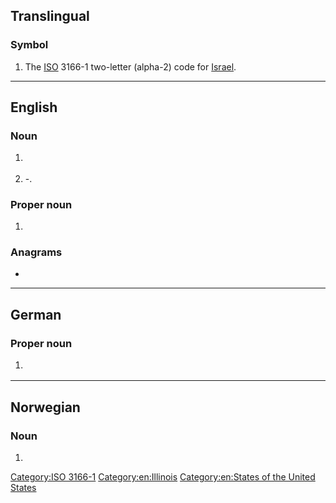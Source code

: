 {{also|Appendix:Variations of "il"}}
==Translingual==

===Symbol===
{{head|mul|symbol}}

# The [[ISO]] 3166-1 two-letter (alpha-2) code for [[Israel]].

[[Category:ISO 3166-1]]

----

==English==

===Noun===
{{en-noun}}

# {{lb|en|computing|initialism}} {{l|en|intermediate language|Intermediate language}}
# {{lb|en|video games|speedrunning|initialism}} {{l|en|individual|Individual}}-{{l|en|level}}.

===Proper noun===
{{en-proper noun}}

# {{abbreviation of|Illinois|lang=en}} {{gloss|a state of the [[United States of America]]}}

===Anagrams===
* {{anagrams|en|-li-|Li|li}}

[[Category:en:Illinois]]
[[Category:en:States of the United States]]

----

==German==

===Proper noun===
{{de-proper noun}}

# {{abbreviation of|[[Innsbruck]] [[Land]]|lang=de}} {{gloss|country code of ''Innsbruck, Land'', the surrounding circuit of [[Innsbruck]]/[[Tyrol]]/[[Austria]]}}

----

==Norwegian==

===Noun===
{{head|no|noun}}

# {{abbreviation of|idrettslag|lang=no}}